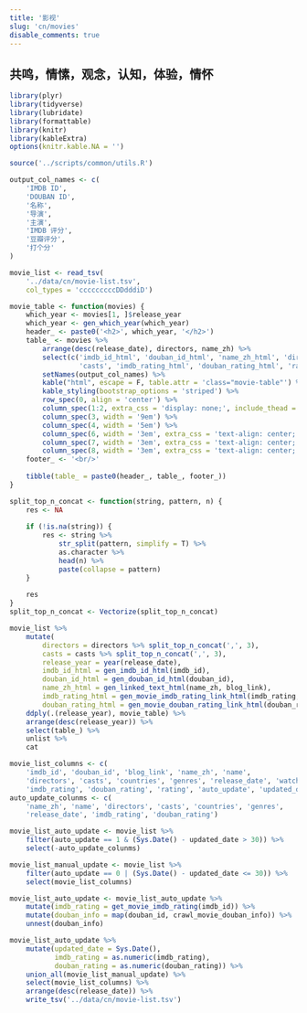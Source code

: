 ```yaml
---
title: '影视'
slug: 'cn/movies'
disable_comments: true
---
```


## 共鸣，情愫，观念，认知，体验，情怀

```r
library(plyr)
library(tidyverse)
library(lubridate)
library(formattable)
library(knitr)
library(kableExtra)
options(knitr.kable.NA = '')

source('../scripts/common/utils.R')
```

```r
output_col_names <- c(
    'IMDB ID',
    'DOUBAN ID',
    '名称',
    '导演',
    '主演',
    'IMDB 评分',
    '豆瓣评分',
    '打个分'
)

movie_list <- read_tsv(
    '../data/cn/movie-list.tsv',
    col_types = 'cccccccccDDdddiD')

movie_table <- function(movies) {
    which_year <- movies[1, ]$release_year
    which_year <- gen_which_year(which_year)
    header_ <- paste0('<h2>', which_year, '</h2>')
    table_ <- movies %>%
        arrange(desc(release_date), directors, name_zh) %>%
        select(c('imdb_id_html', 'douban_id_html', 'name_zh_html', 'directors',
                 'casts', 'imdb_rating_html', 'douban_rating_html', 'rating')) %>%
        setNames(output_col_names) %>%
        kable("html", escape = F, table.attr = 'class="movie-table"') %>%
        kable_styling(bootstrap_options = 'striped') %>%
        row_spec(0, align = 'center') %>%
        column_spec(1:2, extra_css = 'display: none;', include_thead = T) %>%
        column_spec(3, width = '9em') %>%
        column_spec(4, width = '5em') %>%
        column_spec(6, width = '3em', extra_css = 'text-align: center;') %>%
        column_spec(7, width = '3em', extra_css = 'text-align: center;') %>%
        column_spec(8, width = '3em', extra_css = 'text-align: center;')
    footer_ <- '<br/>'
    
    tibble(table_ = paste0(header_, table_, footer_))
}

split_top_n_concat <- function(string, pattern, n) {
    res <- NA
    
    if (!is.na(string)) {
        res <- string %>%
            str_split(pattern, simplify = T) %>%
            as.character %>%
            head(n) %>%
            paste(collapse = pattern)
    }
    
    res
}
split_top_n_concat <- Vectorize(split_top_n_concat)

movie_list %>%
    mutate(
        directors = directors %>% split_top_n_concat(',', 3),
        casts = casts %>% split_top_n_concat(',', 3),
        release_year = year(release_date),
        imdb_id_html = gen_imdb_id_html(imdb_id),
        douban_id_html = gen_douban_id_html(douban_id),
        name_zh_html = gen_linked_text_html(name_zh, blog_link),
        imdb_rating_html = gen_movie_imdb_rating_link_html(imdb_rating, imdb_id),
        douban_rating_html = gen_movie_douban_rating_link_html(douban_rating, douban_id)) %>%
    ddply(.(release_year), movie_table) %>%
    arrange(desc(release_year)) %>%
    select(table_) %>%
    unlist %>%
    cat
```

```r
movie_list_columns <- c(
    'imdb_id', 'douban_id', 'blog_link', 'name_zh', 'name',
    'directors', 'casts', 'countries', 'genres', 'release_date', 'watch_date',
    'imdb_rating', 'douban_rating', 'rating', 'auto_update', 'updated_date')
auto_update_colunms <- c(
    'name_zh', 'name', 'directors', 'casts', 'countries', 'genres',
    'release_date', 'imdb_rating', 'douban_rating')

movie_list_auto_update <- movie_list %>%
    filter(auto_update == 1 & (Sys.Date() - updated_date > 30)) %>%
    select(-auto_update_colunms)

movie_list_manual_update <- movie_list %>%
    filter(auto_update == 0 | (Sys.Date() - updated_date <= 30)) %>%
    select(movie_list_columns)

movie_list_auto_update <- movie_list_auto_update %>%
    mutate(imdb_rating = get_movie_imdb_rating(imdb_id)) %>%
    mutate(douban_info = map(douban_id, crawl_movie_douban_info)) %>%
    unnest(douban_info)

movie_list_auto_update %>%
    mutate(updated_date = Sys.Date(),
           imdb_rating = as.numeric(imdb_rating),
           douban_rating = as.numeric(douban_rating)) %>%
    union_all(movie_list_manual_update) %>%
    select(movie_list_columns) %>%
    arrange(desc(release_date)) %>%
    write_tsv('../data/cn/movie-list.tsv')
```
